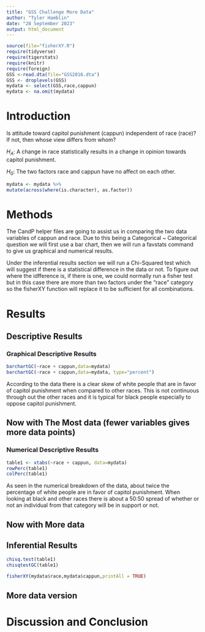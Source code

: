 ```yaml
---
title: "GSS Challenge More Data"
author: "Tyler Hamblin"
date: "28 September 2023"
output: html_document
---
```








```r
source(file="fisherXY.R")
require(tidyverse)
require(tigerstats)
require(knitr)
require(foreign)
GSS <-read.dta(file="GSS2016.dta")
GSS <- droplevels(GSS)
mydata <- select(GSS,race,cappun)
mydata <- na.omit(mydata)
```

# Introduction

<!--In this section you explain what you are trying to show.  Where did the data come from?  What is the research or other question you are trying to answer?.  If you skimp in this section expect to be marked down in your grade. Paint a picture of the project a couple of paragraphs is expected!-->

Is attitude toward capitol punishment (cappun) independent of race (race)?
If not, then whose view differs from whom?


$H_A$: A change in race statistically results in a change in opinion towards capitol punishment. 


$H_0$: The two factors race and cappun have no affect on each other. 



```r
mydata <- mydata %>%
mutate(across(where(is.character), as.factor))
```


# Methods

<!--Decide on your methods:  use "variable analysis" or other appropriate descriptors.  Make sure to choose at least one graphical method and at least one numerical method. Discuss what data manipulations may be needed for example subsetting or other binning procedures and what sort of graphical displays and inferential tools will be used!-->

The CandP helper files are going to assist us in comparing the two data variables of cappun and race. Due to this being a Categorical ~ Categorical question we will first use a bar chart, then we will run a favstats command to give us graphical and numerical results. 

Under the inferential results section we will run a Chi-Squared test which will suggest if there is a statistical difference in the data or not. To figure out where the idfference is, if there is one, we could normally run a fisher test but in this case there are more than two factors under the "race" category so the fisherXY function will replace it to be sufficient for all combinations. 


# Results

<!--Divide this section into two sub-sections:  One for your descriptive  results and one for your inferential results.!-->

## Descriptive Results

### Graphical Descriptive Results

<!--Graphical results here.  Make sure to show your code.  Provide appropriate labels for axes, giving units if possible, and provide a good title for the graph, too.  Use the graphical results to describe the patterns if any that exist in the data as focused toward the research question. Bottom line is to explain the features of the graph that are relevant to conforming or departing to what is expected by your null hypothesis !-->

```r
barchartGC(~race + cappun,data=mydata)
barchartGC(~race + cappun,data=mydata, type="percent")

```


According to the data there is a clear skew of white people that are in favor of capitol punishment when compared to other races. This is not continuous through out the other races and it is typical for black people especially to oppose capitol punishment. 


## Now with The Most data (fewer variables gives more data points)



### Numerical Descriptive Results

<!--Numerical results go here. Use the numerical results to describe the patterns if any that exist in the data as focused toward the research question!-->

```r
table1 <- xtabs(~race + cappun, data=mydata)
rowPerc(table1)
colPerc(table1)
```

As seen in the numerical breakdown of the data, about twice the percentage of white people are in favor of capitol punishment. When looking at black and other races there is about a 50:50 spread of whether or not an individual from that category will be in support or not. 



## Now with More data



## Inferential Results

<!--State hypothesis clearly.  Make sure your discussion of the inferential test covers all the aspects that the test output produces, such as test statistic, p-value etc.  Make a decision about the null hypothesis, explain the assumptions on which the selected test/procedure was based, and why the chosen procedure satisfys the assumptions and is appropriate to answer the research question!-->


```r
chisq.test(table1)
chisqtestGC(table1)
```



```r
fisherXY(mydata$race,mydata$cappun,printAll = TRUE)
```




## More data version


# Discussion and Conclusion

<!--Discussion and conclusion here.  If you found a relationship be sure to consider whether the relationship occurs because one of the variavbles causes the other, or whether they perhasps are related for some other reason.  Watch the chapter 6 videos from the GeorgeTown videos collection.!-->
